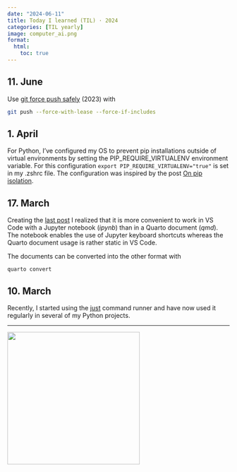 ```yaml
---
date: "2024-06-11"
title: Today I learned (TIL) · 2024
categories: [TIL yearly]
image: computer_ai.png
format:
  html:
    toc: true
---
```


<!--- Keeping brief information here that don't create a post. -->
<!--- Update date in header for new entries. -->

## 11. June

Use [git force push safely](https://adamj.eu/tech/2023/10/31/git-force-push-safely/) (2023) with

```sh
git push --force-with-lease --force-if-includes
```


## 1. April

For Python, I've configured my OS to prevent pip installations outside of virtual environments by setting the PIP_REQUIRE_VIRTUALENV environment variable. For this configuration `export PIP_REQUIRE_VIRTUALENV="true"` is set in my .zshrc file. The configuration was inspired by the post [On pip isolation](https://micro.webology.dev/2024/03/04/pip-isolation.html).


## 17. March

Creating the [last post](../2024-02-26-f-strings) I realized that it is more convenient to work in VS Code with a Jupyter notebook (_ipynb_) than in a Quarto document (_qmd_). The notebook enables the use of Jupyter keyboard shortcuts whereas the Quarto document usage is rather static in VS Code.

The documents can be converted into the other format with

`quarto convert`


## 10. March

Recently, I started using the [just](https://github.com/casey/just) command
runner and have now used it regularly in several of my Python projects.

---

![](computer_ai.png){ width=300 }

